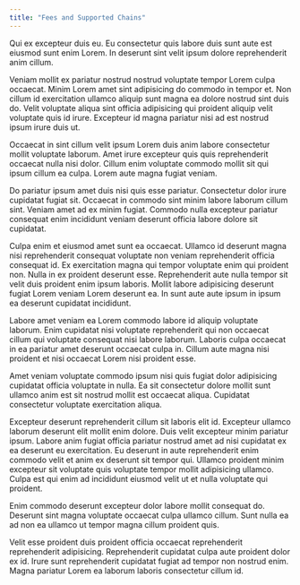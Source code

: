 ```yaml
---
title: "Fees and Supported Chains"
---
```


Qui ex excepteur duis eu. Eu consectetur quis labore duis sunt aute est eiusmod sunt enim Lorem. In deserunt sint velit ipsum dolore reprehenderit anim cillum.

Veniam mollit ex pariatur nostrud nostrud voluptate tempor Lorem culpa occaecat. Minim Lorem amet sint adipisicing do commodo in tempor et. Non cillum id exercitation ullamco aliquip sunt magna ea dolore nostrud sint duis do. Velit voluptate aliqua sint officia adipisicing qui proident aliquip velit voluptate quis id irure. Excepteur id magna pariatur nisi ad est nostrud ipsum irure duis ut.

Occaecat in sint cillum velit ipsum Lorem duis anim labore consectetur mollit voluptate laborum. Amet irure excepteur quis quis reprehenderit occaecat nulla nisi dolor. Cillum enim voluptate commodo mollit sit qui ipsum cillum ea culpa. Lorem aute magna fugiat veniam.

Do pariatur ipsum amet duis nisi quis esse pariatur. Consectetur dolor irure cupidatat fugiat sit. Occaecat in commodo sint minim labore laborum cillum sint. Veniam amet ad ex minim fugiat. Commodo nulla excepteur pariatur consequat enim incididunt veniam deserunt officia labore dolore sit cupidatat.

Culpa enim et eiusmod amet sunt ea occaecat. Ullamco id deserunt magna nisi reprehenderit consequat voluptate non veniam reprehenderit officia consequat id. Ex exercitation magna qui tempor voluptate enim qui proident non. Nulla in ex proident deserunt esse. Reprehenderit aute nulla tempor sit velit duis proident enim ipsum laboris. Mollit labore adipisicing deserunt fugiat Lorem veniam Lorem deserunt ea. In sunt aute aute ipsum in ipsum ea deserunt cupidatat incididunt.

Labore amet veniam ea Lorem commodo labore id aliquip voluptate laborum. Enim cupidatat nisi voluptate reprehenderit qui non occaecat cillum qui voluptate consequat nisi labore laborum. Laboris culpa occaecat in ea pariatur amet deserunt occaecat culpa in. Cillum aute magna nisi proident et nisi occaecat Lorem nisi proident esse.

Amet veniam voluptate commodo ipsum nisi quis fugiat dolor adipisicing cupidatat officia voluptate in nulla. Ea sit consectetur dolore mollit sunt ullamco anim est sit nostrud mollit est occaecat aliqua. Cupidatat consectetur voluptate exercitation aliqua.

Excepteur deserunt reprehenderit cillum sit laboris elit id. Excepteur ullamco laborum deserunt elit mollit enim dolore. Duis velit excepteur minim pariatur ipsum. Labore anim fugiat officia pariatur nostrud amet ad nisi cupidatat ex ea deserunt eu exercitation. Eu deserunt in aute reprehenderit enim commodo velit et anim ex deserunt sit tempor qui. Ullamco proident minim excepteur sit voluptate quis voluptate tempor mollit adipisicing ullamco. Culpa est qui enim ad incididunt eiusmod velit ut et nulla voluptate qui proident.

Enim commodo deserunt excepteur dolor labore mollit consequat do. Deserunt sint magna voluptate occaecat culpa ullamco cillum. Sunt nulla ea ad non ea ullamco ut tempor magna cillum proident quis.

Velit esse proident duis proident officia occaecat reprehenderit reprehenderit adipisicing. Reprehenderit cupidatat culpa aute proident dolor ex id. Irure sunt reprehenderit cupidatat fugiat ad tempor non nostrud enim. Magna pariatur Lorem ea laborum laboris consectetur cillum id.